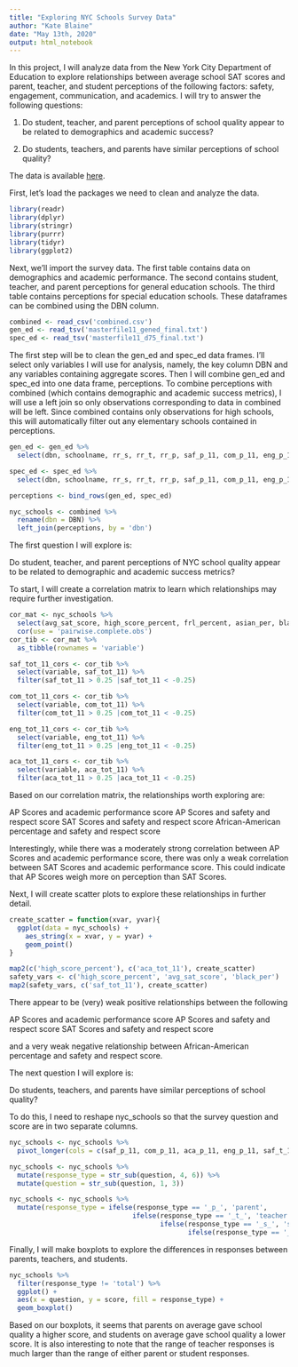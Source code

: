 ---
title: "Exploring NYC Schools Survey Data"
author: "Kate Blaine"
date: "May 13th, 2020"
output: html_notebook
---
In this project, I will analyze data from the New York City Department of Education to explore relationships between average school SAT scores and parent, teacher, and student perceptions of the following factors: safety, engagement, communication, and academics. I will try to answer the following questions:

1. Do student, teacher, and parent perceptions of school quality appear to be related to demographics and academic success?

2. Do students, teachers, and parents have similar perceptions of school quality?

The data is available [here](https://data.cityofnewyork.us/Education/2011-NYC-School-Survey/mnz3-dyi8).

First, let's load the packages we need to clean and analyze the data.

```{r}
library(readr)
library(dplyr)
library(stringr)
library(purrr)
library(tidyr)
library(ggplot2)
```

Next, we'll import the survey data. The first table contains data on demographics and academic performance. The second contains student, teacher, and parent perceptions for general education schools. The third table contains perceptions for special education schools. These dataframes can be combined using the DBN column.

```{r}
combined <- read_csv('combined.csv')
gen_ed <- read_tsv('masterfile11_gened_final.txt')
spec_ed <- read_tsv('masterfile11_d75_final.txt')
```


The first step will be to clean the gen_ed and spec_ed data frames. I'll select only variables I will use for analysis, namely, the key column DBN and any variables containing aggregate scores. Then I will combine gen_ed and spec_ed into one data frame, perceptions. To combine perceptions with combined (which contains demographic and academic success metrics), I will use a left join so only observations corresponding to data in combined will be left. Since combined contains only observations for high schools, this will automatically filter out any elementary schools contained in perceptions.
```{r}
gen_ed <- gen_ed %>%
  select(dbn, schoolname, rr_s, rr_t, rr_p, saf_p_11, com_p_11, eng_p_11, aca_p_11, saf_t_11, com_t_11, eng_t_11, aca_t_11, saf_s_11, com_s_11, eng_s_11, aca_s_11, saf_tot_11, com_tot_11, eng_tot_11, aca_tot_11)

spec_ed <- spec_ed %>%
  select(dbn, schoolname, rr_s, rr_t, rr_p, saf_p_11, com_p_11, eng_p_11, aca_p_11, saf_t_11, com_t_11, eng_t_11, aca_t_11, saf_s_11, com_s_11, eng_s_11, aca_s_11, saf_tot_11, com_tot_11, eng_tot_11, aca_tot_11)

perceptions <- bind_rows(gen_ed, spec_ed)

nyc_schools <- combined %>%
  rename(dbn = DBN) %>%
  left_join(perceptions, by = 'dbn')
```
The first question I will explore is:

Do student, teacher, and parent perceptions of NYC school quality appear to be related to demographic and academic success metrics?

To start, I will create a correlation matrix to learn which relationships may require further investigation.
```{r}
cor_mat <- nyc_schools %>%
  select(avg_sat_score, high_score_percent, frl_percent, asian_per, black_per, hispanic_per, white_per, female_per, saf_tot_11, com_tot_11, eng_tot_11, aca_tot_11) %>%
  cor(use = 'pairwise.complete.obs')
cor_tib <- cor_mat %>% 
  as_tibble(rownames = 'variable')

saf_tot_11_cors <- cor_tib %>%
  select(variable, saf_tot_11) %>%
  filter(saf_tot_11 > 0.25 |saf_tot_11 < -0.25)

com_tot_11_cors <- cor_tib %>%
  select(variable, com_tot_11) %>%
  filter(com_tot_11 > 0.25 |com_tot_11 < -0.25)

eng_tot_11_cors <- cor_tib %>%
  select(variable, eng_tot_11) %>%
  filter(eng_tot_11 > 0.25 |eng_tot_11 < -0.25)

aca_tot_11_cors <- cor_tib %>%
  select(variable, aca_tot_11) %>%
  filter(aca_tot_11 > 0.25 |aca_tot_11 < -0.25)
```
Based on our correlation matrix, the relationships worth exploring are:

AP Scores and academic performance score
AP Scores and safety and respect score
SAT Scores and safety and respect score
African-American percentage and safety and respect score

Interestingly, while there was a moderately strong correlation between AP Scores and academic performance score, there was only a weak correlation between SAT Scores and academic performance score. This could indicate that AP Scores weigh more on perception than SAT Scores.

Next, I will create scatter plots to explore these relationships in further detail.
```{r}
create_scatter = function(xvar, yvar){
  ggplot(data = nyc_schools) +
    aes_string(x = xvar, y = yvar) +
    geom_point() 
}

map2(c('high_score_percent'), c('aca_tot_11'), create_scatter)
safety_vars <- c('high_score_percent', 'avg_sat_score', 'black_per')
map2(safety_vars, c('saf_tot_11'), create_scatter)
```
There appear to be (very) weak positive relationships between the following

AP Scores and academic performance score
AP Scores and safety and respect score
SAT Scores and safety and respect score

and a very weak negative relationship between African-American percentage and safety and respect score.

The next question I will explore is:

Do students, teachers, and parents have similar perceptions of school quality?

To do this, I need to reshape nyc_schools so that the survey question and score are in two separate columns. 
```{r}
nyc_schools <- nyc_schools %>% 
  pivot_longer(cols = c(saf_p_11, com_p_11, aca_p_11, eng_p_11, saf_t_11, com_t_11, aca_t_11, eng_t_11, saf_s_11, com_s_11, aca_s_11, eng_s_11, saf_tot_11, aca_tot_11, eng_tot_11, com_tot_11), names_to = 'question', values_to = 'score')

nyc_schools <- nyc_schools %>%
  mutate(response_type = str_sub(question, 4, 6)) %>%
  mutate(question = str_sub(question, 1, 3))

nyc_schools <- nyc_schools %>%
  mutate(response_type = ifelse(response_type == '_p_', 'parent',
                               ifelse(response_type == '_t_', 'teacher',
                                      ifelse(response_type == '_s_', 'student',
                                             ifelse(response_type == '_to', 'total', 'NA')))))
```
Finally, I will make boxplots to explore the differences in responses between parents, teachers, and students.
```{r}
nyc_schools %>%
  filter(response_type != 'total') %>%
  ggplot() +
  aes(x = question, y = score, fill = response_type) +
  geom_boxplot()
```
Based on our boxplots, it seems that parents on average gave school quality a higher score, and students on average gave school quality a lower score. It is also interesting to note that the range of teacher responses is much larger than the range of either parent or student responses.